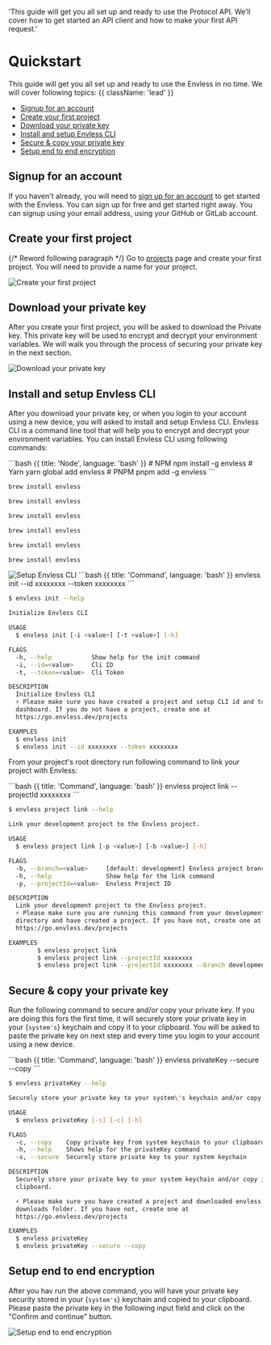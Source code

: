 
  'This guide will get you all set up and ready to use the Protocol API. We’ll cover how to get started an API client and how to make your first API request.'

# Quickstart

This guide will get you all set up and ready to use the Envless in no time. We will cover following topics: {{ className: 'lead' }}

- [Signup for an account](#signup-for-an-account)
- [Create your first project](#create-your-first-project)
- [Download your private key](#download-your-private-key)
- [Install and setup Envless CLI](#install-and-setup-envless-cli)
- [Secure & copy your private key](#secure-and-copy-your-private-key)
- [Setup end to end encryption](#setup-end-to-end-encryption)

## Signup for an account

If you haven't already, you will need to [sign up for an account](https://go.envless.dev/signup) to get started with the Envless. You can sign up for free and get started right away. You can signup using your email address, using your GitHub or GitLab account.

## Create your first project

{/* Reword following paragraph */}
Go to [projects](https://go.envless.dev/projects) page and create your first project. You will need to provide a name for your project.

<Image
  src={CreateFirstProject}
  alt="Create your first project"
  width={1200}
  height={600}
  lazy
/>

## Download your private key

After you create your first project, you will be asked to download the Private key. This private key will be used to encrypt and decrypt your environment variables. We will walk you through the process of securing your private key in the next section.

<Image
  src={DownloadPrivateKey}
  alt="Download your private key"
  width={1200}
  height={600}
  lazy
/>

## Install and setup Envless CLI

After you download your private key, or when you login to your account using a new device, you will asked to install and setup Envless CLI. Envless CLI is a command line tool that will help you to encrypt and decrypt your environment variables. You can install Envless CLI using following commands:

<CodeGroup title="Install Envless CLI">
```bash {{ title: 'Node', language: 'bash' }}
# NPM
npm install -g envless
# Yarn
yarn global add envless
# PNPM
pnpm add -g envless
```

```bash {{ title: 'MacOS', language: 'bash' }}
brew install envless
```

```bash {{ title: 'Windows', language: 'bash' }}
brew install envless
```

```bash {{ title: 'Alpine', language: 'bash' }}
brew install envless
```

```bash {{ title: 'Ubuntu', language: 'bash' }}
brew install envless
```

```bash {{ title: 'CentOS', language: 'bash' }}
brew install envless
```

```bash {{ title: 'Shell', language: 'bash' }}
brew install envless
```

</CodeGroup>

<Image src={SetupCli} alt="Setup Envless CLI" width={1200} height={600} lazy />

<CodeGroup title="Initialize Envless CLI">
  ```bash {{ title: 'Command', language: 'bash' }}
  envless init --id xxxxxxxx --token xxxxxxxx
  ```

```bash {{ title: 'Help', language: 'bash' }}
$ envless init --help

Initialize Envless CLI

USAGE
  $ envless init [-i <value>] [-t <value>] [-h]

FLAGS
  -h, --help           Show help for the init command
  -i, --id=<value>     Cli ID
  -t, --token=<value>  Cli Token

DESCRIPTION
  Initialize Envless CLI
  ⚡ Please make sure you have created a project and setup CLI id and token on the
  dashboard. If you do not have a project, create one at
  https://go.envless.dev/projects

EXAMPLES
  $ envless init
  $ envless init --id xxxxxxxx --token xxxxxxxx
```

</CodeGroup>

From your project's root directory run following command to link your project with Envless:

<CodeGroup title="Link your project with Envless project">
  ```bash {{ title: 'Command', language: 'bash' }}
  envless project link --projectId xxxxxxxx
  ```

```bash {{ title: 'Help', language: 'bash' }}
$ envless project link --help

Link your development project to the Envless project.

USAGE
  $ envless project link [-p <value>] [-b <value>] [-h]

FLAGS
  -b, --branch=<value>     [default: development] Envless project branch name
  -h, --help               Show help for the link command
  -p, --projectId=<value>  Envless Project ID

DESCRIPTION
  Link your development project to the Envless project.
  ⚡ Please make sure you are running this command from your development project root
  directory and have created a project. If you have not, create one at
  https://go.envless.dev/projects

EXAMPLES
        $ envless project link
        $ envless project link --projectId xxxxxxxx
        $ envless project link --projectId xxxxxxxx --branch development
```

</CodeGroup>

## Secure & copy your private key

Run the following command to secure and/or copy your private key. If you are doing this fors the first time, it will securely store your private key in your {`system's`} keychain and copy it to your clipboard. You will be asked to paste the private key on next step and every time you login to your account using a new device.

<CodeGroup title="Secure and/or copy your private key">
  ```bash {{ title: 'Command', language: 'bash' }}
  envless privateKey --secure --copy
  ```

```bash {{ title: 'Help', language: 'bash' }}
$ envless privateKey --help

Securely store your private key to your system\'s keychain and/or copy it to your clipboard.

USAGE
  $ envless privateKey [-s] [-c] [-h]

FLAGS
  -c, --copy    Copy private key from system keychain to your clipboard
  -h, --help    Shows help for the privateKey command
  -s, --secure  Securely store private key to your system keychain

DESCRIPTION
  Securely store your private key to your system keychain and/or copy it to your
  clipboard.

  ⚡ Please make sure you have created a project and downloaded envless.key to your
  downloads folder. If you have not, create one at
  https://go.envless.dev/projects

EXAMPLES
  $ envless privateKey
  $ envless privateKey --secure --copy
```

</CodeGroup>

## Setup end to end encryption

After you hav run the above command, you will have your private key security stored in your {`system's`} keychain and copied to your clipboard. Please paste the private key in the following input field and click on the "Confirm and continue" button.

<Image
  src={SetupE2EE}
  alt="Setup end to end encryption"
  width={1200}
  height={600}
  lazy
/>
